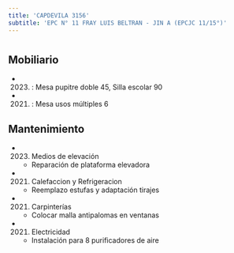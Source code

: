```yaml
---
title: 'CAPDEVILA 3156'
subtitle: 'EPC N° 11 FRAY LUIS BELTRAN - JIN A (EPCJC 11/15°)'
---
```


#


## Mobiliario

*  (2023) : Mesa pupitre doble 45, Silla escolar 90 

*  (2021) : Mesa usos múltiples 6 





## Mantenimiento

*  (2023) Medios de elevación 
    + Reparación de plataforma elevadora

*  (2021) Calefaccion y Refrigeracion 
    + Reemplazo estufas y adaptación tirajes

*  (2021) Carpinterías 
    + Colocar malla antipalomas en ventanas

*  (2021) Electricidad 
    + Instalación para 8 purificadores de aire



